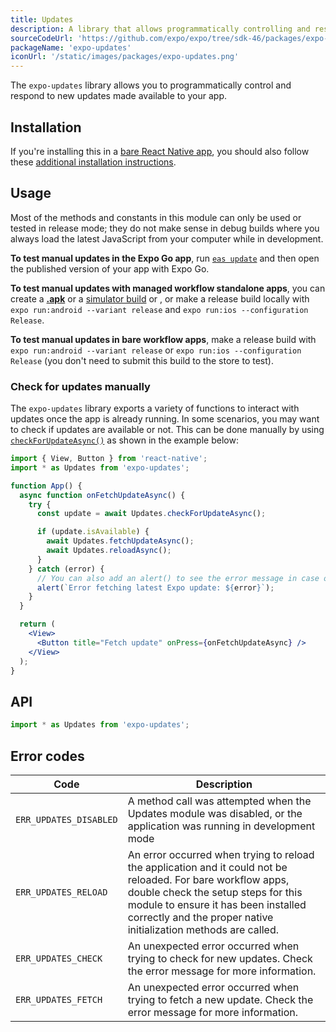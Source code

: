 ```yaml
---
title: Updates
description: A library that allows programmatically controlling and responding to new updates made available to your app.
sourceCodeUrl: 'https://github.com/expo/expo/tree/sdk-46/packages/expo-updates'
packageName: 'expo-updates'
iconUrl: '/static/images/packages/expo-updates.png'
---
```



The `expo-updates` library allows you to programmatically control and respond to new updates made available to your app.

<PlatformsSection android emulator ios simulator />

## Installation

<APIInstallSection hideBareInstructions={true} />

If you're installing this in a [bare React Native app](/bare/overview/), you should also follow these [additional installation instructions](/bare/installing-updates/).

## Usage

Most of the methods and constants in this module can only be used or tested in release mode; they do not make sense in debug builds where you always load the latest JavaScript from your computer while in development.

**To test manual updates in the Expo Go app**, run [`eas update`](/eas-update/introduction) and then open the published version of your app with Expo Go.

**To test manual updates with managed workflow standalone apps**, you can create a [**.apk**](/build-reference/apk) or a [simulator build](/build-reference/simulators) or , or make a release build locally with `expo run:android --variant release` and `expo run:ios --configuration Release`.

**To test manual updates in bare workflow apps**, make a release build with `expo run:android --variant release` or `expo run:ios --configuration Release` (you don't need to submit this build to the store to test).

### Check for updates manually

The `expo-updates` library exports a variety of functions to interact with updates once the app is already running. In some scenarios, you may want to check if updates are available or not. This can be done manually by using [`checkForUpdateAsync()`](#updatescheckforupdateasync) as shown in the example below:

```jsx App.js
import { View, Button } from 'react-native';
import * as Updates from 'expo-updates';

function App() {
  async function onFetchUpdateAsync() {
    try {
      const update = await Updates.checkForUpdateAsync();

      if (update.isAvailable) {
        await Updates.fetchUpdateAsync();
        await Updates.reloadAsync();
      }
    } catch (error) {
      // You can also add an alert() to see the error message in case of an error when fetching updates.
      alert(`Error fetching latest Expo update: ${error}`);
    }
  }

  return (
    <View>
      <Button title="Fetch update" onPress={onFetchUpdateAsync} />
    </View>
  );
}
```

## API

```js
import * as Updates from 'expo-updates';
```

<APISection packageName="expo-updates" apiName="Updates" />

## Error codes

| Code                   | Description                                                                                                                                                                                                                                                   |
| ---------------------- | ------------------------------------------------------------------------------------------------------------------------------------------------------------------------------------------------------------------------------------------------------------- |
| `ERR_UPDATES_DISABLED` | A method call was attempted when the Updates module was disabled, or the application was running in development mode                                                                                                                                          |
| `ERR_UPDATES_RELOAD`   | An error occurred when trying to reload the application and it could not be reloaded. For bare workflow apps, double check the setup steps for this module to ensure it has been installed correctly and the proper native initialization methods are called. |
| `ERR_UPDATES_CHECK`    | An unexpected error occurred when trying to check for new updates. Check the error message for more information.                                                                                                                                              |
| `ERR_UPDATES_FETCH`    | An unexpected error occurred when trying to fetch a new update. Check the error message for more information.                                                                                                                                                 |
